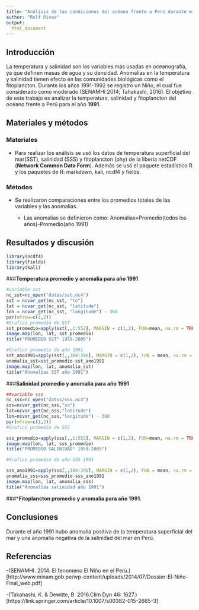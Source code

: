 ```yaml
---
title: "Análisis de las condiciones del océano frente a Perú durante mi primer año de vida"
author: "Rolf Rivas"
output:
  html_document
---
```

## Introducción
La temperatura y salinidad son las variables más usadas en oceanografía, ya que definen masas de agua y su densidad. Anomalias en la temperatura y salinidad tienen efecto en las comunidades biológicas como el fitoplancton. Durante los años 1991-1992 se registro un Niño, el cual fue considerado como moderado (SENAMHI 2014; Tahakashi, 2016). El objetivo de este trabajo es analizar la temperatura, salinidad y fitoplancton del océano frente a Perú para el año **1991**.

## Materiales y métodos
### Materiales  
* Para realizar los análisis se usó los datos de temperatura superficial del mar(SST), salinidad (SSS) y fitoplancton (phy) de la liberia netCDF (**Network Common Data Form**). Además se usó el paquete estadístico R y los paquetes de R: markdown, kali, ncdf4 y fields.
 

### Métodos  
* Se realizaron comparaciones entre los promedios totales de las variables y las anomalias.  

     + Las anomalias se definieron como: Anomalias=Promedio(todos los años)-Promedio(año 1991)

## Resultados y discusión

```r
library(ncdf4)
library(fields)
library(kali)
```

###**Temperatura promedio y anomalia para año 1991**
```r
#variable sst
nc_sst=nc_open("datos/sst.nc4")
sst = ncvar_get(nc_sst, "to")
lat = ncvar_get(nc_sst, "latitude")
lon = ncvar_get(nc_sst, "longitude") - 360
par(mfrow=c(1,2))
#Grafico promedio de SST
sst_promedio=apply(sst[,,1:552], MARGIN = c(1,2), FUN=mean, na.rm = TRUE)
image.map(lon, lat, sst_promedio)
title("PROMEDIO SST° 1959-2005")

#Grafico promedio de año 1991
sst_ano1991=apply(sst[,,384:396], MARGIN = c(1,2), FUN = mean, na.rm = TRUE)
anomalia_sst=sst_promedio-sst_ano1991
image.map(lon, lat, anomalia_sst)
title("Anomalías SST año 1991")
```

###**Salinidad promedio y anomalia para año 1991**
```r
##variable sss
nc_sss=nc_open("datos/sss.nc4")
sss=ncvar_get(nc_sss,"so")
lat=ncvar_get(nc_sss,"latitude")
lon=ncvar_get(nc_sss,"longitude") - 360
par(mfrow=c(1,2))
#Grafico promedio de SSS

sss_promedio=apply(sss[,,1:552], MARGIN = c(1,2), FUN=mean, na.rm = TRUE)
image.map(lon, lat, sss_promedio)
title("PROMEDIO SALINIDAD° 1959-2005")

#Grafico promedio de año SSS 1991

sss_ano1991=apply(sss[,,384:396], MARGIN = c(1,2), FUN = mean, na.rm = TRUE)
anomalia_sss=sss_promedio-sss_ano1991
image.map(lon, lat, anomalia_sss)
title("Anomalías salinidad año 1991")
```


###***Fitoplancton promedio y anomalia para año 1991**.

## Conclusiones
Durante el año 1991 hubo anomalia positiva de la temperatura superficial del mar y una anomalia negativa de la salinidad del mar en Perú.

## Referencias

-(SENAMHI. 2014. El fenomeno El Niño en el Perú.)[http://www.minam.gob.pe/wp-content/uploads/2014/07/Dossier-El-Niño-Final_web.pdf]

-(Takahashi, K. & Dewitte, B. 2016.Clim Dyn 46: 1627.)[https://link.springer.com/article/10.1007/s00382-015-2665-3]

